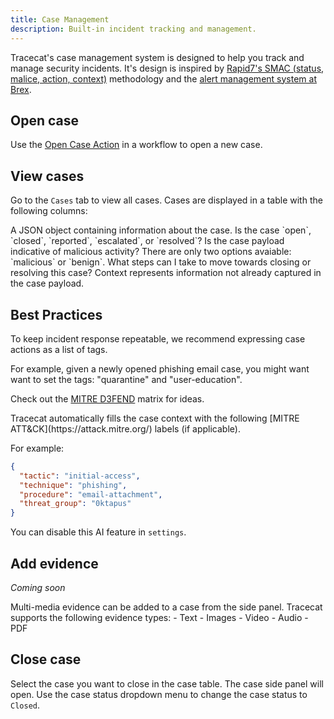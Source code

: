 ```yaml
---
title: Case Management
description: Built-in incident tracking and management.
---
```


Tracecat's case management system is designed to help you track and manage security incidents.
It's design is inspired by [Rapid7's SMAC (status, malice, action, context)](https://www.rapid7.com/blog/post/2021/02/12/talkin-smac-alert-labeling-and-why-it-matters/) methodology
and the [alert management system at Brex](https://medium.com/brexeng/elevating-security-alert-management-using-automation-828004ad596c).

## Open case

Use the [Open Case Action](/core/actions#action-types) in a workflow to open a new case.

## View cases

Go to the `Cases` tab to view all cases.
Cases are displayed in a table with the following columns:

<Card title="Payload" icon="lightbulb">
  A JSON object containing information about the case.
</Card>

<Card title="Status" icon="circle-check">
  Is the case `open`, `closed`, `reported`, `escalated`, or `resolved`?
</Card>

<Card title="Malice" icon="user-secret">
  Is the case payload indicative of malicious activity? There are only two
  options avaiable: `malicious` or `benign`.
</Card>

<Card title="Action" icon="bolt">
  What steps can I take to move towards closing or resolving this case?
</Card>

<Card title="Context" icon="tag">
  Context represents information not already captured in the case payload.
</Card>

## Best Practices

<Tip>
To keep incident response repeatable, we recommend expressing case actions as a list of tags.

For example, given a newly opened phishing email case, you might want want to set the tags: "quarantine" and "user-education".

Check out the [MITRE D3FEND](https://d3fend.mitre.org/) matrix for ideas.

</Tip>

<Note>
Tracecat automatically fills the case context with the following [MITRE ATT&CK](https://attack.mitre.org/) labels (if applicable).

For example:

```json
{
  "tactic": "initial-access",
  "technique": "phishing",
  "procedure": "email-attachment",
  "threat_group": "0ktapus"
}
```

You can disable this AI feature in `settings`.

</Note>

## Add evidence

_Coming soon_

<Info>
Multi-media evidence can be added to a case from the side panel.
Tracecat supports the following evidence types:
- Text
- Images
- Video
- Audio
- PDF

</Info>

## Close case

Select the case you want to close in the case table.
The case side panel will open.
Use the case status dropdown menu to change the case status to `Closed`.
